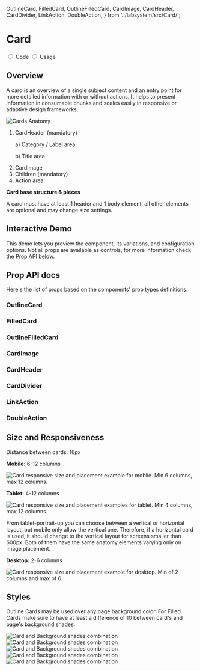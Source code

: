 
  OutlineCard,
  FilledCard,
  OutlineFilledCard,
  CardImage,
  CardHeader,
  CardDivider,
  LinkAction,
  DoubleAction,
} from '../labsystem/src/Card/';

<Meta title="Components/Card" component={OutlineCard} />

<div className="docs-title docs-title--with-tab">
  <div>
    <h1 className="docs-title__text">Card</h1>
  </div>
</div>

<div className="docs-content">
 <div className="simple-tab-wrapper"></div>

  <input className="simple-tab" type="radio" name="type-tab" id="tab1" defaultChecked/>
  <label htmlFor="tab1">Code</label>

  <input className="simple-tab" type="radio" name="type-tab" id="tab2" />
  <label htmlFor="tab2">Usage</label>

  <div className="simple-tab__content content1">
    <h2>Overview</h2>
    <p>A card is an overview of a single subject content and an entry point for more detailed information with or without actions. It helps to present information in consumable chunks and scales easily in responsive or adaptive design frameworks.</p>
    <div className="doc-anatomy-block">
      <div className="columns">
        <div className="column">
          <img src="docs/card/card-anatomy.png" alt="Cards Anatomy"/>
        </div>
        <div className="column">
          <ol>
            <li>CardHeader (mandatory)</li>
            <p>a) Category / Label area</p>
            <p>b) Title area</p>
            <li>CardImage</li>
            <li>Children (mandatory)</li>
            <li>Action area</li>
          </ol>
          <div className="doc-em-block">
            <p><strong>Card base structure & pieces</strong></p>
            <p>A card must have at least 1 header and 1 body element, all other elements are optional and may change size settings.</p>
          </div>
        </div>
      </div>
    </div>
    <h2>Interactive Demo</h2>
    <p>This demo lets you preview the component, its variations, and configuration options. Not all props are available as controls, for more information check the Prop API below.</p>   
    <CardPlayground />
    <h2>Prop API docs</h2>
    <p>Here's the list of props based on the components' prop types definitions.</p>
    <h3> OutlineCard</h3>
    <Props of={OutlineCard} />
    <h3>FilledCard</h3>
    <Props of={FilledCard} />
    <h3>OutlineFilledCard</h3>
    <Props of={OutlineFilledCard} />
    <h3>CardImage</h3>
    <Props of={CardImage} />
    <h3>CardHeader</h3>
    <Props of={CardHeader} />
    <h3>CardDivider</h3>
    <Props of={CardDivider} />
    <h3>LinkAction</h3>
    <Props of={LinkAction} />
    <h3>DoubleAction</h3>
    <Props of={DoubleAction} />
  </div>
  <div className="simple-tab__content content2">
    <h2> Size and Responsiveness </h2>
    <p><span className="u-color-pink-60">Distance between cards: 16px</span></p>
    <div className="columns">
      <div className="column is-one-third">
        <p><strong>Mobile:</strong> 6-12 columns</p>
        <img src="docs/card/mobile.png" alt="Card responsive size and placement example for mobile. Min 6 columns, max 12 columns."/>
      </div>
    </div>
    <div className="columns">
      <div className="column is-full">
        <p><strong>Tablet:</strong> 4-12 columns</p>
        <img src="docs/card/tablet.png" alt="Card responsive size and placement examples for tablet. Min 4 columns, max 12 columns." />
        <div className="doc-em-block">
          <p>From tablet-portrait-up you can choose between a vertical or horizontal layout, but mobile only allow the vertical one. Therefore, if a horizontal card is used, it should change to the vertical layout for screens smaller than 600px. Both of them have the same anatomy elements varying only on image placement.</p>
        </div>
      </div>
    </div>
    <div className="columns">
      <div className="column is-full">
        <p><strong>Desktop:</strong> 2-6 columns</p>
        <img src="docs/card/desktop.png" alt="Card responsive size and placement example for desktop. Min of 2 columns and max of 6."/>
      </div>
    </div>
    <h2>Styles</h2>
    <p>Outline Cards may be used over any page background color. For Filled Cards make sure to have at least a difference of 10 between card's and page's background shades.</p>
    <img src="docs/card/combinations-01.png" alt="Card and Background shades combination"/>
    <img src="docs/card/combinations-02.png" alt="Card and Background shades combination"/>
    <img src="docs/card/combinations-03.png" alt="Card and Background shades combination"/>
    <img src="docs/card/combinations-04.png" alt="Card and Background shades combination"/>
    <img src="docs/card/combinations-05.png" alt="Card and Background shades combination"/>
  </div>
</div>
